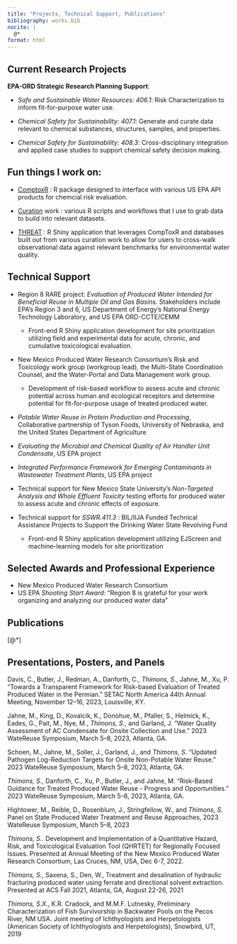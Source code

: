 ```yaml
---
title: "Projects, Technical Support, Publications"
bibliography: works.bib
nocite: |
  @*
format: html
---
```


## Current Research Projects

**EPA-ORD Strategic Research Planning Support**:

-   *Safe and Sustainable Water Resources: 406.1*: Risk Characterization to inform fit-for-purpose water use.

-   *Chemical Safety for Sustainability: 407.1*: Generate and curate data relevant to chemical substances, structures, samples, and properties.

-   *Chemical Safety for Sustainability: 408.3*: Cross-disciplinary integration and applied case studies to support chemical safety decision making.

## Fun things I work on: 

-   [ComptoxR](https://github.com/seanthimons/ComptoxR) : R package designed to interface with various US EPA API products for chemcial risk evaluation.

-   [Curation](https://github.com/seanthimons/curation) work : various R scripts and workflows that I use to grab data to build into relevant datasets.

-   [THREAT](https://github.com/seanthimons/THREAT) : R Shiny application that leverages CompToxR and databases built out from various curation work to allow for users to cross-walk observational data against relevant benchmarks for environmental water quality.

## Technical Support

-   Region 8 RARE project: *Evaluation of Produced Water Intended for Beneficial Reuse in Multiple Oil and Gas Basins*. Stakeholders include EPA’s Region 3 and 6, US Department of Energy’s National Energy Technology Laboratory, and US EPA ORD-CCTE/CEMM

    -   Front-end R Shiny application development for site prioritization utilizing field and experimental data for acute, chronic, and cumulative toxicological evaluation.

-   New Mexico Produced Water Research Consortium’s Risk and Toxicology work group (workgroup lead), the Multi-State Coordination Counsel, and the Water-Portal and Data Management work group.

    -   Development of risk-based workflow to assess acute and chronic potential across human and ecological receptors and determine potential for fit-for-purpose usage of treated produced water.

-   *Potable Water Reuse in Protein Production and Processing*, Collaborative partnership of Tyson Foods, University of Nebraska, and the United States Department of Agriculture

-   *Evaluating the Microbial and Chemical Quality of Air Handler Unit Condensate*, US EPA project

-   *Integrated Performance Framework for Emerging Contaminants in Wastewater Treatment Plants*, US EPA project

-   Technical support for New Mexico State University’s *Non-Targeted Analysis and Whole Effluent Toxicity* testing efforts for produced water to assess acute and chronic effects of exposure.

-   Technical support for *SSWR.411.3* : BIL/IIJA Funded Technical Assistance Projects to Support the Drinking Water State Revolving Fund

    -   Front-end R Shiny application development utilizing EJScreen and machine-learning models for site prioritization

## Selected Awards and Professional Experience

-   New Mexico Produced Water Research Consortium
-   US EPA *Shooting Start Award*: “Region 8 is grateful for your work organizing and analyzing our produced water data”

## Publications

::: {#refs}
[@*]
:::

## Presentations, Posters, and Panels

Davis, C., Butler, J., Redman, A., Danforth, C., *Thimons, S*., Jahne, M., Xu, P. “Towards a Transparent Framework for Risk-based Evaluation of Treated Produced Water in the Permian.” SETAC North America 44th Annual Meeting, November 12–16, 2023, Louisville, KY.

Jahne, M., King, D., Kovalcik, K., Donohue, M., Pfaller, S., Helmick, K., Eades, G., Pait, M., Nye, M., *Thimons, S*., and Garland, J. “Water Quality Assessment of AC Condensate for Onsite Collection and Use.” 2023 WateReuse Symposium, March 5–8, 2023, Atlanta, GA.

Schoen, M., Jahne, M., Soller, J., Garland, J., and *Thimons, S*. “Updated Pathogen Log-Reduction Targets for Onsite Non-Potable Water Reuse.” 2023 WateReuse Symposium, March 5–8, 2023, Atlanta, GA.

*Thimons, S*., Danforth, C., Xu, P., Butler, J., and Jahne, M. “Risk-Based Guidance for Treated Produced Water Reuse - Progress and Opportunities.” 2023 WateReuse Symposium, March 5–8, 2023, Atlanta, GA.

Hightower, M., Reible, D., Rosenblum, J., Stringfellow, W., and *Thimons, S*. Panel on State Produced Water Treatment and Reuse Approaches, 2023 WateReuse Symposium, March 5–8, 2023

*Thimons, S.*. Development and Implementation of a Quantitative Hazard, Risk, and Toxicological Evaluation Tool (QHRTET) for Regionally Focused Issues. Presented at Annual Meeting of the New Mexico Produced Water Research Consortium, Las Cruces, NM, USA, Dec 6-7, 2022.

*Thimons, S.*, Saxena, S., Den, W., Treatment and desalination of hydraulic fracturing produced water using ferrate and directional solvent extraction. Presented at ACS Fall 2021, Atlanta, GA, August 22-26, 2021

*Thimons, S.X.*, K.R. Cradock, and M.M.F. Lutnesky, Preliminary Characterization of Fish Survivorship in Backwater Pools on the Pecos River, NM USA. Joint meeting of Ichthyologists and Herpetologists (American Society of Ichthyologists and Herpetologists), Snowbird, UT, 2019
